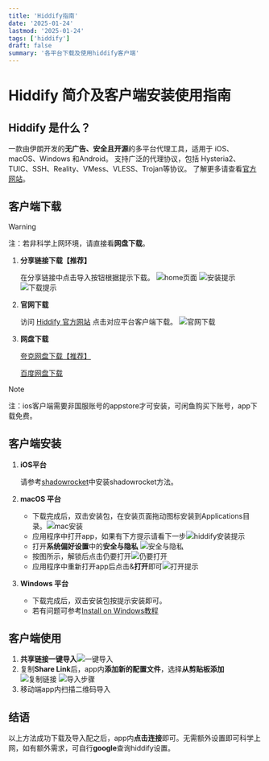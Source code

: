 ```yaml
---
title: 'Hiddify指南'
date: '2025-01-24'
lastmod: '2025-01-24'
tags: ['hiddify']
draft: false
summary: '各平台下载及使用hiddify客户端'
---
```


# Hiddify 简介及客户端安装使用指南

## Hiddify 是什么？

一款由伊朗开发的**无广告、安全且开源**的多平台代理工具，适用于 iOS、macOS、Windows 和Android。
支持广泛的代理协议，包括 Hysteria2、TUIC、SSH、Reality、VMess、VLESS、Trojan等协议。
了解更多请查看[官方网站](https://hiddify.com/)。

## 客户端下载
> [!WARNING]
   > 注：若非科学上网环境，请直接看**网盘下载**。

1. **分享链接下载【推荐】**

   在分享链接中点击导入按钮根据提示下载。
   ![home页面](/static/images/hiddify/home页面.png)
   ![安装提示](/static/images/hiddify/安装提示.png)
   ![下载提示](/static/images/hiddify/下载提示.png)

2. **官网下载**

   访问 [Hiddify 官方网站](https://hiddify.com/#app) 点击对应平台客户端下载。
   ![官网下载](/static/images/hiddify/官网下载.png)

3. **网盘下载**

   [夸克网盘下载【推荐】](https://pan.quark.cn/s/6ba1f899abe4) 
   
   [百度网盘下载](https://pan.baidu.com/s/1AsS4DKwZm04rvAgjrvepKw?pwd=tya5) 


> [!Note]
> 注：ios客户端需要非国服账号的appstore才可安装，可闲鱼购买下账号，app下载免费。

## 客户端安装

1. **iOS平台**

   请参考[shadowrocket](/blog/tools/shadowrocket)中安装shadowrocket方法。

2. **macOS 平台**

   - 下载完成后，双击安装包，在安装页面拖动图标安装到Applications目录。![mac安装](/static/images/hiddify/mac安装.png)
   - 应用程序中打开app，如果有下方提示请看下一步![hiddify安装提示](/static/images/hiddify/hiddify安装提示.png)
   - 打开**系统偏好设置**中的**安全与隐私** ![安全与隐私](/static/images/hiddify/安全与隐私.png)
   - 按图所示，解锁后点击仍要打开![仍要打开](/static/images/hiddify/仍要打开.png)
   - 应用程序中重新打开app后点击&**打开**即可![打开提示](/static/images/hiddify/打开提示.png)

3. **Windows 平台**

   - 下载完成后，双击安装包按提示安装即可。
   - 若有问题可参考[Install on Windows教程](https://hiddify.com/app/How-to-install-Hiddify-app/#software-installation)

## 客户端使用

1. **共享链接一键导入**![一键导入](/static/images/hiddify/一键导入.png)
2. 复制**Share Link**后，app内**添加新的配置文件**，选择**从剪贴板添加**
   ![复制链接](/static/images/hiddify/复制链接.png)
   ![导入步骤](/static/images/hiddify/导入步骤.png)
3. 移动端app内扫描二维码导入

## 结语

以上方法成功下载及导入配之后，app内**点击连接**即可。无需额外设置即可科学上网，如有额外需求，可自行**google**查询hiddify设置。
